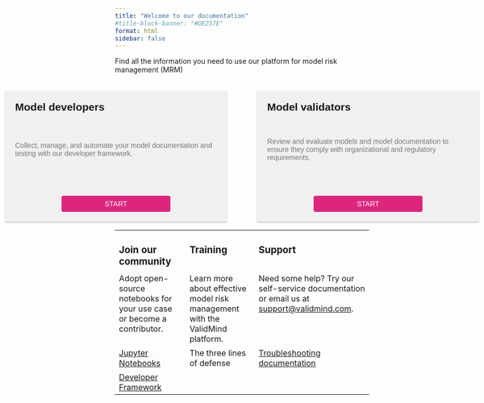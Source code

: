 ```yaml
---
title: "Welcome to our documentation"
#title-block-banner: "#DE257E"
format: html
sidebar: false
---
```


Find all the information you need to use our platform for model risk management (MRM)

:::{.column-body-outset}

```{=html}
<!DOCTYPE html>
<html lang="en">
<head>
    <meta charset="UTF-8">
    <meta name="viewport" content="width=device-width, initial-scale=1.0">
    <title>Column Cards</title>
    <style>
        .card-wrapper {
            display: flex;
            justify-content: center;
            padding-top: 20px;
            font-family: Arial, sans-serif;
        }

        .card-container {
            display: flex;
            gap: 60px; /* Add 200% more space between the cards */
        }

.card {
    background-color: #f0f0f0; /* Light grey background */
    padding: 20px;
    border-radius: 4px;
    box-shadow: 0 1px 3px rgba(0, 0, 0, 0.12), 0 1px 2px rgba(0, 0, 0, 0.24);
    width: 400px; /* Reduce the width by 10% */
    min-height: 220px; /* Increased height by 20% */
    display: flex;
    flex-direction: column;
    justify-content: space-between;
    transition: all 0.3s cubic-bezier(.25, .8, .25, 1);
}

        .card:hover {
            box-shadow: 0 14px 28px rgba(0, 0, 0, 0.25), 0 10px 10px rgba(0, 0, 0, 0.22);
        }

        .card h2 {
           font-weight: bold; /* Add this line to bold the text */
          margin: 0 0 10px;
        }

        .card p {
            margin: 0;
            color: #777;
        }

        .start-button {
            display: inline-block;
            background-color: #DE257E;
            color: white;
            text-transform: uppercase;
            padding: 8px;
            border-radius: 4px;
            font-size: 14px;
            text-decoration: none;
            width: 50%; /* Reduce the width to 50% */
            text-align: center;
            margin: 30px auto 0; /* Add more whitespace above the buttons */
        }

        .start-button:hover {
            background-color: #444;
            text-decoration: none;
        }

        .column-wrapper {
            display: flex;
            justify-content: center;
            padding-top: 50px;
        }

        .column-container {
            display: flex;
            gap: 60px;
            width: 80%;
        }

        .column {
            flex-grow: 1;
        }

        .column h3 {
            margin: 0 0 10px;
        }
    </style>
</head>
<body>
    <div class="card-wrapper">
        <div class="card-container">
            <div class="card">
                <h2>Model developers</h2>
                <p>Collect, manage, and automate your model documentation and testing with our developer framework.</p>
                <a href="guide/get-started.html#try-out-the-developer-framework" class="start-button">Start</a>
            </div>
            <div class="card">
                <h2>Model validators</h2>
                <p>Review and evaluate models and model documentation to ensure they comply with organizational and regulatory requirements.</p>
                <a href="guide/get-started.html#explore-the-saas-platform" class="start-button">Start</a>
            </div>
        </div>
    </div>
    <div>
</body>
</html>
```


```{=html}
<!DOCTYPE html>
<html>
<head>
    <title>Three-Column Table Example</title>
    <style>
        table {
            border-collapse: collapse;
            width: 100%;
            border: none;
        }
        th, td {
            padding: 8px;
            text-align: left;
            vertical-align: top;
            border-bottom: 1px solid #ddd;
        }
        /* Add this rule to reduce padding for rows 2-4 */
        tr:nth-child(n+2) td {
            padding: 4px 8px;
        }
        th {
            background-color: #f2f2f2;
        }
        td:first-child h3,
        td:nth-child(2) h3,
        td:last-child h3 {
            font-weight: bold;
            margin: 0;
            padding-top: 1em;
        }
        td {
            border: none;
        }
    </style>
</head>
<body>
    <table>
        <tbody>
            <tr>
                <td><h3>Join our community</h3></td>
                <td><h3>Training</h3></td>
                <td><h3>Support</h3></td>
            </tr>
            <tr>
                <td>Adopt open-source notebooks for your use case or become a contributor.</td>
                <td>Learn more about effective model risk management with the ValidMind platform.</td>
                <td>Need some help? Try our self-service documentation or email us at <a href="mailto:support@validmind.com?subject=Support request">support@validmind.com</a>.</td>
            </tr>
            <tr>
                <td><a href="guide/jupyter-notebooks.html">Jupyter Notebooks</a></td>
                <td>The three lines of defense</td>
                <td><a href="guide/support.html#troubleshooting">Troubleshooting documentation</a></td>
            </tr>
            <tr>
                <td><a href="guide/developer-framework.html">Developer Framework</a></td>
                <td></td>
                <td></td>
            </tr>
        </tbody>
    </table>
</body>
</html>
```

:::